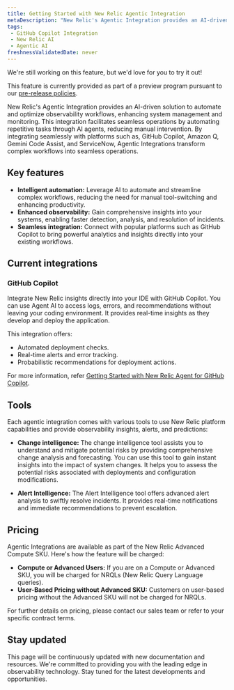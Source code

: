```yaml
---
title: Getting Started with New Relic Agentic Integration
metaDescription: "New Relic's Agentic Integration provides an AI-driven solution to automate and optimize observability workflows, enhancing system management and monitoring"
tags:
 - GitHub Copilot Integration 
 - New Relic AI
 - Agentic AI
freshnessValidatedDate: never
---
```


<Callout title="preview">
  We're still working on this feature, but we'd love for you to try it out!

  This feature is currently provided as part of a preview program pursuant to our [pre-release policies](/docs/licenses/license-information/referenced-policies/new-relic-pre-release-policy).
</Callout>

New Relic's Agentic Integration provides an AI-driven solution to automate and optimize observability workflows, enhancing system management and monitoring. This integration facilitates seamless operations by automating repetitive tasks through AI agents, reducing manual intervention. By integrating seamlessly with platforms such as, GitHub Copilot, Amazon Q, Gemini Code Assist, and ServiceNow, Agentic Integrations transform complex workflows into seamless operations.


## Key features

- **Intelligent automation:** Leverage AI to automate and streamline complex workflows, reducing the need for manual tool-switching and enhancing productivity.
- **Enhanced observability:** Gain comprehensive insights into your systems, enabling faster detection, analysis, and resolution of incidents.
- **Seamless integration:** Connect with popular platforms such as GitHub Copilot to bring powerful analytics and insights directly into your existing workflows.

## Current integrations

### GitHub Copilot

Integrate New Relic insights directly into your IDE with GitHub Copilot. You can use Agent AI to access logs, errors, and recommendations without leaving your coding environment. It  provides real-time insights as they develop and deploy the application.

This integration offers:

- Automated deployment checks.
- Real-time alerts and error tracking.
- Probabilistic recommendations for deployment actions.

For more information, refer [Getting Started with New Relic Agent for GitHub Copilot](/docs/agentic-ai/github-copilot-integration).

## Tools

Each agentic integration comes with various tools to use New Relic platform capabilities and provide observability insights, alerts, and predictions:

- **Change intelligence:** The change intelligence tool assists you to understand and mitigate potential risks by providing comprehensive change analysis and forecasting. You can use this tool to gain instant insights into the impact of system changes. It helps you to assess the potential risks associated with deployments and configuration modifications.

- **Alert Intelligence:** The Alert Intelligence tool offers advanced alert analysis to swiftly resolve incidents. It provides real-time notifications and immediate recommendations to prevent escalation.


## Pricing

Agentic Integrations are available as part of the New Relic Advanced Compute SKU. Here's how the feature will be charged:

- **Compute or Advanced Users:** If you are on a Compute or Advanced SKU, you will be charged for NRQLs (New Relic Query Language queries).
- **User-Based Pricing without Advanced SKU:** Customers on user-based pricing without the Advanced SKU will not be charged for NRQLs.

For further details on pricing, please contact our sales team or refer to your specific contract terms.


## Stay updated

This page will be continuously updated with new documentation and resources. We're committed to providing you with the leading edge in observability technology. Stay tuned for the latest developments and opportunities.
